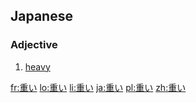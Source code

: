 ==Japanese==
{{ja-kanjitab|重}}
===Adjective===
{{ja-adj|kk|decl=i|hira=おもい|rom=omoi}}

# [[heavy]]

[[fr:重い]]
[[lo:重い]]
[[li:重い]]
[[ja:重い]]
[[pl:重い]]
[[zh:重い]]